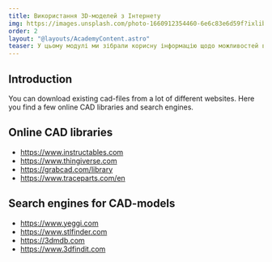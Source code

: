 ```yaml
---
title: Використання 3D-моделей з Інтернету
img: https://images.unsplash.com/photo-1660912354460-6e6c83e6d59f?ixlib=rb-4.0.3&ixid=MnwxMjA3fDB8MHxwaG90by1wYWdlfHx8fGVufDB8fHx8&auto=format&fit=crop&w=1964&q=80
order: 2
layout: "@layouts/AcademyContent.astro"
teaser: У цьому модулі ми зібрали корисну інформацію щодо можливостей використання 3D-моделей з інтернету.
---
```


## Introduction

You can download existing cad-files from a lot of different websites. Here you find a few online CAD libraries and search engines.

## Online CAD libraries

- https://www.instructables.com
- https://www.thingiverse.com
- https://grabcad.com/library
- https://www.traceparts.com/en

## Search engines for CAD-models

- https://www.yeggi.com
- https://www.stlfinder.com
- https://3dmdb.com
- https://www.3dfindit.com
